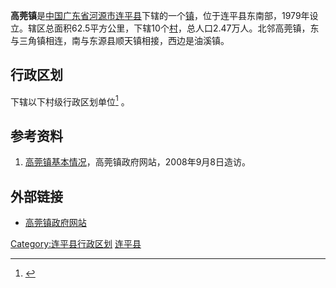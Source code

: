 {{中国乡级行政区|44/16/23/111/000}}
'''高莞镇'''是[[中华人民共和国|中国]][[广东省|广东省]][[河源市|河源市]][[连平县|连平县]]下辖的一个[[镇|镇]]，位于连平县东南部，1979年设立。辖区总面积62.5平方公里，下辖10个[[村|村]]，总人口2.47万人。北邻高莞镇，东与三角镇相连，南与东源县顺天镇相接，西边是油溪镇。

== 行政区划 ==
{{PAGENAMEBASE}}下辖以下村级行政区划单位<ref>{{PRC admin/ref sgc|44/16/23/111/000}}</ref>
{{PRC admin/children|44/16/23/111/000}}。

==参考资料==
#[http://lianping.gdsq.cn/bws/site/13/contentfiles/detail.jsp?infoid=516786&dparam=resnews 高莞镇基本情况]{{dead link|date=2018年5月 |bot=InternetArchiveBot |fix-attempted=yes }}，高莞镇政府网站，2008年9月8日造访。
{{reflist}}

==外部链接==
*[https://web.archive.org/web/20090409233423/http://lianping.gdsq.cn/bws/site/13/index.jsp 高莞镇政府网站]

{{GD-stub}}
{{PRC admin/navcat|44/16/23/111/000}}

[[Category:连平县行政区划|Category:连平县行政区划]]
[[Category:河源建制镇|连平县]]